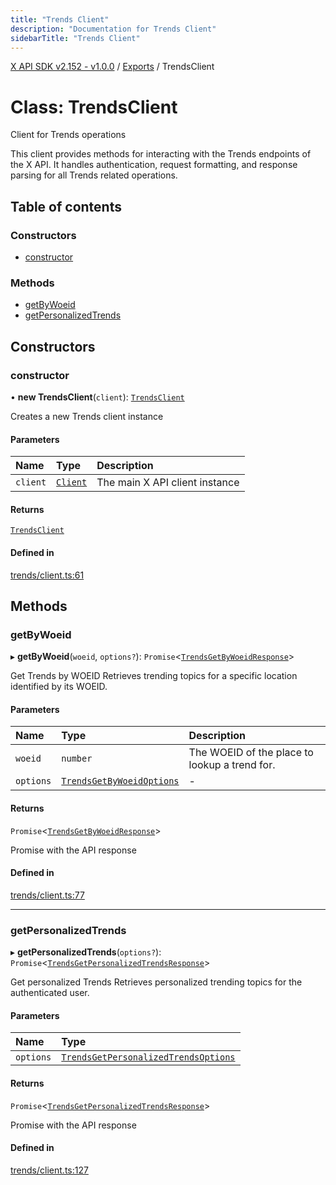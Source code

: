 ```yaml
---
title: "Trends Client"
description: "Documentation for Trends Client"
sidebarTitle: "Trends Client"
---
```


[X API SDK v2.152 - v1.0.0](../README.md) / [Exports](../modules.md) / TrendsClient

# Class: TrendsClient

Client for Trends operations

This client provides methods for interacting with the Trends endpoints
of the X API. It handles authentication, request formatting, and response
parsing for all Trends related operations.

## Table of contents

### Constructors

- [constructor](TrendsClient.md#constructor)

### Methods

- [getByWoeid](TrendsClient.md#getbywoeid)
- [getPersonalizedTrends](TrendsClient.md#getpersonalizedtrends)

## Constructors

### constructor

• **new TrendsClient**(`client`): [`TrendsClient`](TrendsClient.md)

Creates a new Trends client instance

#### Parameters

| Name | Type | Description |
| :------ | :------ | :------ |
| `client` | [`Client`](Client.md) | The main X API client instance |

#### Returns

[`TrendsClient`](TrendsClient.md)

#### Defined in

[trends/client.ts:61](https://github.com/xdevplatform/xdk/blob/ad4172ef5f68f089e0f077a190b271016dd35bf7/xdk/typescript/src/trends/client.ts#L61)

## Methods

### getByWoeid

▸ **getByWoeid**(`woeid`, `options?`): `Promise`\<[`TrendsGetByWoeidResponse`](../interfaces/TrendsGetByWoeidResponse.md)\>

Get Trends by WOEID
Retrieves trending topics for a specific location identified by its WOEID.

#### Parameters

| Name | Type | Description |
| :------ | :------ | :------ |
| `woeid` | `number` | The WOEID of the place to lookup a trend for. |
| `options` | [`TrendsGetByWoeidOptions`](../interfaces/TrendsGetByWoeidOptions.md) | - |

#### Returns

`Promise`\<[`TrendsGetByWoeidResponse`](../interfaces/TrendsGetByWoeidResponse.md)\>

Promise with the API response

#### Defined in

[trends/client.ts:77](https://github.com/xdevplatform/xdk/blob/ad4172ef5f68f089e0f077a190b271016dd35bf7/xdk/typescript/src/trends/client.ts#L77)

___

### getPersonalizedTrends

▸ **getPersonalizedTrends**(`options?`): `Promise`\<[`TrendsGetPersonalizedTrendsResponse`](../interfaces/TrendsGetPersonalizedTrendsResponse.md)\>

Get personalized Trends
Retrieves personalized trending topics for the authenticated user.

#### Parameters

| Name | Type |
| :------ | :------ |
| `options` | [`TrendsGetPersonalizedTrendsOptions`](../interfaces/TrendsGetPersonalizedTrendsOptions.md) |

#### Returns

`Promise`\<[`TrendsGetPersonalizedTrendsResponse`](../interfaces/TrendsGetPersonalizedTrendsResponse.md)\>

Promise with the API response

#### Defined in

[trends/client.ts:127](https://github.com/xdevplatform/xdk/blob/ad4172ef5f68f089e0f077a190b271016dd35bf7/xdk/typescript/src/trends/client.ts#L127)
